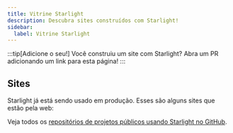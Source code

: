 ```yaml
---
title: Vitrine Starlight
description: Descubra sites construídos com Starlight!
sidebar:
  label: Vitrine Starlight
---
```


:::tip[Adicione o seu!]
Você construiu um site com Starlight?
Abra um PR adicionando um link para esta página!
:::

## Sites


Starlight já está sendo usado em produção. Esses são alguns sites que estão pela web:

<ShowcaseSites />

Veja todos os [repositórios de projetos públicos usando Starlight no GitHub](https://github.com/withastro/starlight/network/dependents).
